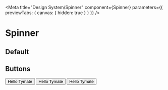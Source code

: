 
<Meta
  title="Design System/Spinner"
  component={Spinner}
  parameters={{ previewTabs: { canvas: { hidden: true } } }}
/>

# Spinner

<Props of={Spinner} />

## Default

<Preview>
  <Story name="DefaultSpinner">
    <Stack direction="column" gutterSize={0.5} size="full" alignX="center">
      <Spinner />
      <Spinner />
      <Spinner />
      <Spinner />
      <Spinner />
      <Spinner />
      <Spinner />
      <Spinner />
    </Stack>
  </Story>
</Preview>

## Buttons

<Preview>
  <Story name="Buttons">
    <Stack direction="column" gutterSize={0.5}>
      <Button
        isLoading
        variant="primary"
        loadingAnimation="line-spin-fade-loader"
      >
        Hello Tymate
      </Button>
      <Button isLoading variant="primary">
        Hello Tymate
      </Button>
      <Button isLoading variant="primary" loadingAnimation="ball-pulse">
        Hello Tymate
      </Button>
    </Stack>
  </Story>
</Preview>
